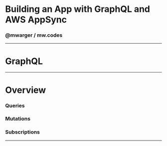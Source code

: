 
# Building an App with GraphQL and AWS AppSync

### @mwarger / mw.codes

---

# GraphQL

---

# Overview

### Queries

### Mutations

### Subscriptions

---
